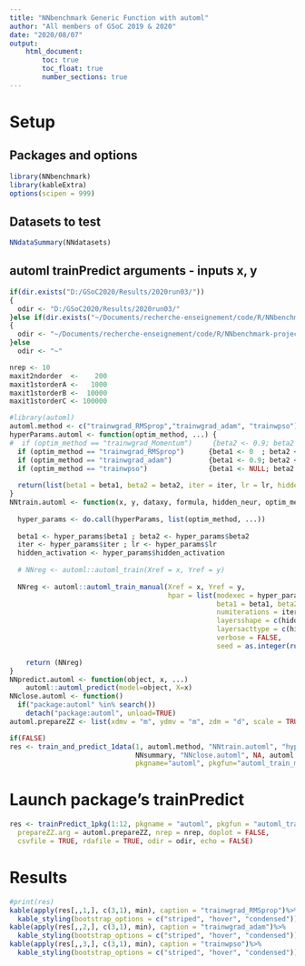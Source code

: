 ```yaml
---
title: "NNbenchmark Generic Function with automl"
author: "All members of GSoC 2019 & 2020"
date: "2020/08/07"
output:
    html_document:
        toc: true
        toc_float: true
        number_sections: true
---
```


# Setup 

## Packages and options
```r
library(NNbenchmark)
library(kableExtra)
options(scipen = 999)
```

## Datasets to test

```r
NNdataSummary(NNdatasets)
```



## automl trainPredict arguments - inputs x, y
```r
if(dir.exists("D:/GSoC2020/Results/2020run03/"))
{  
  odir <- "D:/GSoC2020/Results/2020run03/"
}else if(dir.exists("~/Documents/recherche-enseignement/code/R/NNbenchmark-project/NNtempresult/"))
{  
  odir <- "~/Documents/recherche-enseignement/code/R/NNbenchmark-project/NNtempresult/"
}else
  odir <- "~"

nrep <- 10
maxit2ndorder  <-    200
maxit1storderA <-   1000
maxit1storderB <-  10000
maxit1storderC <- 100000

#library(automl)
automl.method <- c("trainwgrad_RMSprop","trainwgrad_adam", "trainwpso") #"trainwgrad_Momentum"
hyperParams.automl <- function(optim_method, ...) {
#  if (optim_method == "trainwgrad_Momentum")     {beta2 <- 0.9; beta2 <- 0   ; iter <- maxit1storderA; lr = 0.01; optim_method = "trainwgrad"}
  if (optim_method == "trainwgrad_RMSprop")      {beta1 <- 0  ; beta2 <- 0.99; iter <- maxit1storderA; lr = 0.01; optim_method = "trainwgrad"}
  if (optim_method == "trainwgrad_adam")         {beta1 <- 0.9; beta2 <- 0.99; iter <- maxit1storderA; lr = 0.01; optim_method = "trainwgrad"}
  if (optim_method == "trainwpso")               {beta1 <- NULL; beta2 <- NULL; iter <- maxit1storderA; lr = NULL}
  
  return(list(beta1 = beta1, beta2 = beta2, iter = iter, lr = lr, hidden_activation = 'tanh', optim_method = optim_method))
}
NNtrain.automl <- function(x, y, dataxy, formula, hidden_neur, optim_method, hyperParams, ...) {
  
  hyper_params <- do.call(hyperParams, list(optim_method, ...))
  
  beta1 <- hyper_params$beta1 ; beta2 <- hyper_params$beta2
  iter <- hyper_params$iter ; lr <- hyper_params$lr
  hidden_activation <- hyper_params$hidden_activation
  
  # NNreg <- automl::automl_train(Xref = x, Yref = y)
  
  NNreg <- automl::automl_train_manual(Xref = x, Yref = y,
                                       hpar = list(modexec = hyper_params$optim_method,
                                                   beta1 = beta1, beta2 = beta2,
                                                   numiterations = iter, learningrate = lr,
                                                   layersshape = c(hidden_neur, 0),
                                                   layersacttype = c(hidden_activation, ""),
                                                   verbose = FALSE,
                                                   seed = as.integer(runif(1)*10000000)))

    return (NNreg)
}
NNpredict.automl <- function(object, x, ...)
    automl::automl_predict(model=object, X=x)
NNclose.automl <- function()
  if("package:automl" %in% search())
    detach("package:automl", unload=TRUE)
automl.prepareZZ <- list(xdmv = "m", ydmv = "m", zdm = "d", scale = TRUE)

if(FALSE)
res <- train_and_predict_1data(1, automl.method, "NNtrain.automl", "hyperParams.automl", "NNpredict.automl", 
                               NNsummary, "NNclose.automl", NA, automl.prepareZZ, nrep=5, echo=TRUE, doplot=FALSE,
                               pkgname="automl", pkgfun="automl_train_manual", rdafile=TRUE, odir=odir)

```


# Launch package's trainPredict

```r
res <- trainPredict_1pkg(1:12, pkgname = "automl", pkgfun = "automl_train_manual", automl.method,
  prepareZZ.arg = automl.prepareZZ, nrep = nrep, doplot = FALSE,
  csvfile = TRUE, rdafile = TRUE, odir = odir, echo = FALSE)
```

# Results

```r
#print(res)
kable(apply(res[,,1,], c(3,1), min), caption = "trainwgrad_RMSprop")%>%
  kable_styling(bootstrap_options = c("striped", "hover", "condensed"))
kable(apply(res[,,2,], c(3,1), min), caption = "trainwgrad_adam")%>%
  kable_styling(bootstrap_options = c("striped", "hover", "condensed"))
kable(apply(res[,,3,], c(3,1), min), caption = "trainwpso")%>%
  kable_styling(bootstrap_options = c("striped", "hover", "condensed"))
```

